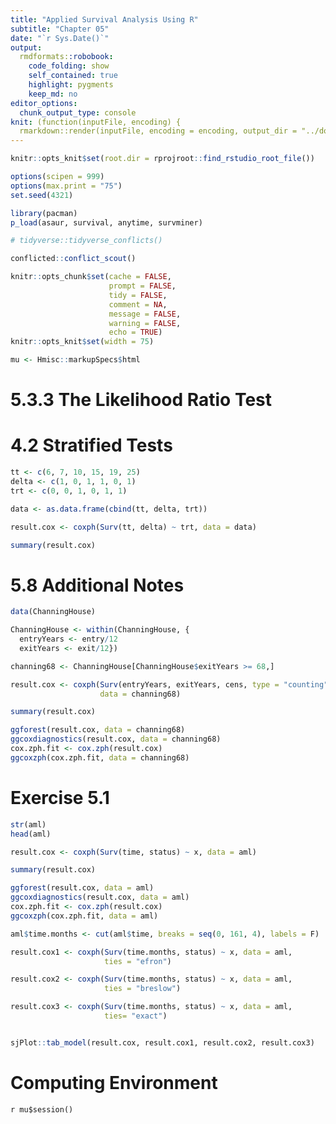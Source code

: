 ```yaml
---
title: "Applied Survival Analysis Using R"
subtitle: "Chapter 05"
date: "`r Sys.Date()`"
output:
  rmdformats::robobook:
    code_folding: show
    self_contained: true
    highlight: pygments
    keep_md: no
editor_options: 
  chunk_output_type: console
knit: (function(inputFile, encoding) {
  rmarkdown::render(inputFile, encoding = encoding, output_dir = "../docs") })
---
```


```r
knitr::opts_knit$set(root.dir = rprojroot::find_rstudio_root_file())

options(scipen = 999)
options(max.print = "75")
set.seed(4321)

library(pacman)
p_load(asaur, survival, anytime, survminer)
```

```r
# tidyverse::tidyverse_conflicts()

conflicted::conflict_scout()
```

```r
knitr::opts_chunk$set(cache = FALSE,
                      prompt = FALSE,
                      tidy = FALSE,
                      comment = NA,
                      message = FALSE,
                      warning = FALSE,
                      echo = TRUE)
knitr::opts_knit$set(width = 75)

mu <- Hmisc::markupSpecs$html
```

<!-- ----------------------------------------------------- -->

# 5.3.3 The Likelihood Ratio Test

# 4.2 Stratified Tests

```r
tt <- c(6, 7, 10, 15, 19, 25)
delta <- c(1, 0, 1, 1, 0, 1)
trt <- c(0, 0, 1, 0, 1, 1)

data <- as.data.frame(cbind(tt, delta, trt))

result.cox <- coxph(Surv(tt, delta) ~ trt, data = data)

summary(result.cox)
```

# 5.8 Additional Notes

```r
data(ChanningHouse)

ChanningHouse <- within(ChanningHouse, {
  entryYears <- entry/12
  exitYears <- exit/12})

channing68 <- ChanningHouse[ChanningHouse$exitYears >= 68,]

result.cox <- coxph(Surv(entryYears, exitYears, cens, type = "counting") ~ sex,
                    data = channing68)

summary(result.cox)

ggforest(result.cox, data = channing68)
ggcoxdiagnostics(result.cox, data = channing68)
cox.zph.fit <- cox.zph(result.cox)
ggcoxzph(cox.zph.fit, data = channing68)
```

# Exercise 5.1

```r
str(aml)
head(aml)

result.cox <- coxph(Surv(time, status) ~ x, data = aml)

summary(result.cox)

ggforest(result.cox, data = aml)
ggcoxdiagnostics(result.cox, data = aml)
cox.zph.fit <- cox.zph(result.cox)
ggcoxzph(cox.zph.fit, data = aml)

aml$time.months <- cut(aml$time, breaks = seq(0, 161, 4), labels = F)

result.cox1 <- coxph(Surv(time.months, status) ~ x, data = aml,
                     ties = "efron")

result.cox2 <- coxph(Surv(time.months, status) ~ x, data = aml,
                     ties = "breslow")

result.cox3 <- coxph(Surv(time.months, status) ~ x, data = aml,
                     ties= "exact")


sjPlot::tab_model(result.cox, result.cox1, result.cox2, result.cox3)
```

<!-- ----------------------------------------------------- -->

# Computing Environment

`r mu$session()`